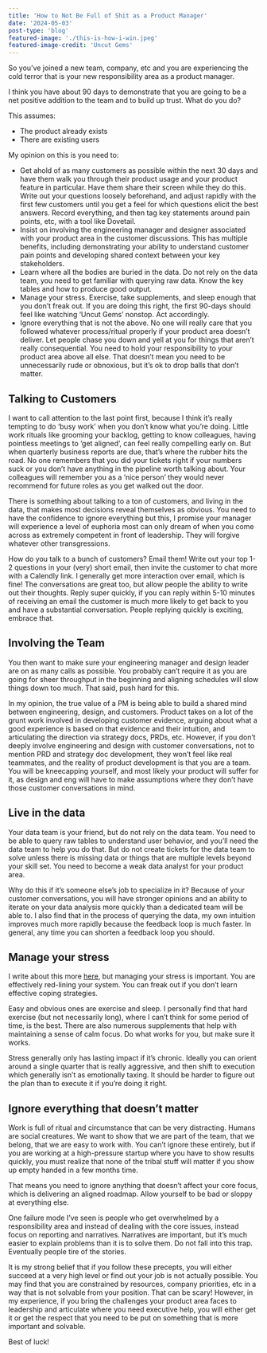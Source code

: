 ```yaml
---
title: 'How to Not Be Full of Shit as a Product Manager'
date: '2024-05-03'
post-type: 'blog'
featured-image: './this-is-how-i-win.jpeg'
featured-image-credit: 'Uncut Gems'
---
```


So you’ve joined a new team, company, etc and you are experiencing the cold terror that is your new responsibility area as a product manager. 

I think you have about 90 days to demonstrate that you are going to be a net positive addition to the team and to build up trust. What do you do?

This assumes:
- The product already exists
- There are existing users

My opinion on this is you need to:
- Get ahold of as many customers as possible within the next 30 days and have them walk you through their product usage and your product feature in particular. Have them share their screen while they do this. Write out your questions loosely beforehand, and adjust rapidly with the first few customers until you get a feel for which questions elicit the best answers. Record everything, and then tag key statements around pain points, etc, with a tool like Dovetail. 
- Insist on involving the engineering manager and designer associated with your product area in the customer discussions. This has multiple benefits, including demonstrating your ability to understand customer pain points and developing shared context between your key stakeholders.
- Learn where all the bodies are buried in the data. Do not rely on the data team, you need to get familiar with querying raw data. Know the key tables and how to produce good output. 
- Manage your stress. Exercise, take supplements, and sleep enough that you don’t freak out. If you are doing this right, the first 90-days should feel like watching ‘Uncut Gems’ nonstop. Act accordingly. 
- Ignore everything that is not the above. No one will really care that you followed whatever process/ritual properly if your product area doesn’t deliver. Let people chase you down and yell at you for things that aren’t really consequential. You need to hold your responsibility to your product area above all else. That doesn’t mean you need to be unnecessarily rude or obnoxious, but it’s ok to drop balls that don’t matter. 

## Talking to Customers

I want to call attention to the last point first, because I think it’s really tempting to do ‘busy work’ when you don’t know what you’re doing. Little work rituals like grooming your backlog, getting to know colleagues, having pointless meetings to ‘get aligned’, can feel really compelling early on. But when quarterly business reports are due, that’s where the rubber hits the road. No one remembers that you did your tickets right if your numbers suck or you don’t have anything in the pipeline worth talking about. Your colleagues will remember you as a ‘nice person’ they would never recommend for future roles as you get walked out the door. 

There is something about talking to a ton of customers, and living in the data, that makes most decisions reveal themselves as obvious. You need to have the confidence to ignore everything but this, I promise your manager will experience a level of euphoria most can only dream of when you come across as extremely competent in front of leadership. They will forgive whatever other transgressions. 

How do you talk to a bunch of customers? Email them! Write out your top 1-2 questions in your (very) short email, then invite the customer to chat more with a Calendly link. I generally get more interaction over email, which is fine! The conversations are great too, but allow people the ability to write out their thoughts. Reply super quickly, if you can reply within 5-10 minutes of receiving an email the customer is much more likely to get back to you and have a substantial conversation. People replying quickly is exciting, embrace that. 

## Involving the Team

You then want to make sure your engineering manager and design leader are on as many calls as possible. You probably can’t require it as you are going for sheer throughput in the beginning and aligning schedules will slow things down too much. That said, push hard for this. 

In my opinion, the true value of a PM is being able to build a shared mind between engineering, design, and customers. Product takes on a lot of the grunt work involved in developing customer evidence, arguing about what a good experience is based on that evidence and their intuition, and articulating the direction via strategy docs, PRDs, etc. However, if you don’t deeply involve engineering and design with customer conversations, not to mention PRD and strategy doc development, they won’t feel like real teammates, and the reality of product development is that you are a team. You will be kneecapping yourself, and most likely your product will suffer for it, as design and eng will have to make assumptions where they don’t have those customer conversations in mind. 

## Live in the data

Your data team is your friend, but do not rely on the data team. You need to be able to query raw tables to understand user behavior, and you’ll need the data team to help you do that. But do not create tickets for the data team to solve unless there is missing data or things that are multiple levels beyond your skill set. You need to become a weak data analyst for your product area. 

Why do this if it’s someone else’s job to specialize in it? Because of your customer conversations, you will have stronger opinions and an ability to iterate on your data analysis more quickly than a dedicated team will be able to. I also find that in the process of querying the data, my own intuition improves much more rapidly because the feedback loop is much faster. In general, any time you can shorten a feedback loop you should. 

## Manage your stress

I write about this more [here](https://www.jimmyhooker.com/blog/strategies-for-dealing-with-anxiety-and-stress/), but managing your stress is important. You are effectively red-lining your system. You can freak out if you don’t learn effective coping strategies. 

Easy and obvious ones are exercise and sleep. I personally find that hard exercise (but not necessarily long), where I can’t think for some period of time, is the best. There are also numerous supplements that help with maintaining a sense of calm focus. Do what works for you, but make sure it works. 

Stress generally only has lasting impact if it’s chronic. Ideally you can orient around a single quarter that is really aggressive, and then shift to execution which generally isn’t as emotionally taxing. It should be harder to figure out the plan than to execute it if you’re doing it right. 

## Ignore everything that doesn’t matter

Work is full of ritual and circumstance that can be very distracting. Humans are social creatures. We want to show that we are part of the team, that we belong, that we are easy to work with. You can’t ignore these entirely, but if you are working at a high-pressure startup where you have to show results quickly, you must realize that none of the tribal stuff will matter if you show up empty handed in a few months time. 

That means you need to ignore anything that doesn’t affect your core focus, which is delivering an aligned roadmap. Allow yourself to be bad or sloppy at everything else.

One failure mode I’ve seen is people who get overwhelmed by a responsibility area and instead of dealing with the core issues, instead focus on reporting and narratives. Narratives are important, but it’s much easier to explain problems than it is to solve them. Do not fall into this trap. Eventually people tire of the stories. 

It is my strong belief that if you follow these precepts, you will either succeed at a very high level or find out your job is not actually possible. You may find that you are constrained by resources, company priorities, etc in a way that is not solvable from your position. That can be scary! However, in my experience, if you bring the challenges your product area faces to leadership and articulate where you need executive help, you will either get it or get the respect that you need to be put on something that is more important and solvable. 

Best of luck!